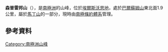 {{coord|82|4|S|88|1|W|display=title}}

'''森普雷邦山'''（{{lang-en|Mount Semprebon}}），是[[南極洲|南極洲]]的山峰，位於[[埃爾斯沃思地|埃爾斯沃思地]]，處於[[巴爾蘇姆山|巴爾蘇姆山]]東北面1.9公里，屬於[[馬丁山|馬丁山]]的一部分，現時由[[南極條約體系|南極條約體系]]管理。

==參考資料==
{{usgs-gazetteer}}

{{DEFAULTSORT:Mount Semprebon}}
[[Category:南極洲山峰|Category:南極洲山峰]]


{{EllsworthLand-geo-stub}}